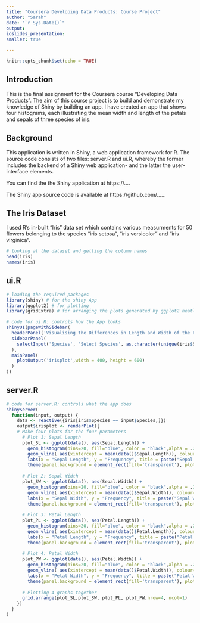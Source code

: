 ---
title: "Coursera Developing Data Products: Course Project"
author: "Sarah"
date: "`r Sys.Date()`"
output: 
ioslides_presentation: 
smaller: true

---

```{r setup, include=FALSE}
knitr::opts_chunk$set(echo = TRUE)
```

## Introduction

This is the final assignment for the Coursera course "Developing Data Products". The aim of this course project is to build and demonstrate my knowledge of Shiny by building an app. I have created an app that shows four histograms, each illustrating the mean width and length of the petals and sepals of three species of iris. 

## Background

This application is written in Shiny, a web application framework for R. The source code consists of two files: server.R and ui.R, whereby the former includes the backend of a Shiny web application- and the latter the user-interface elements.  

You can find the the Shiny application at https://....

The Shiny app source code is available at https://github.com/......

## The Iris Dataset

I used R's in-built "Iris" data set which contains various measurments for 50 flowers belonging to the species "iris setosa", "iris versicolor" and "iris virginica".

``` {r part 1}
# looking at the dataset and getting the column names
head(iris)
names(iris)
```

## ui.R 
``` {r part 2, eval = FALSE}
# loading the required packages 
library(shiny) # for the shiny App
library(ggplot2) # for plotting
library(gridExtra) # for arranging the plots generated by ggplot2 neatly

# code for ui.R: controls how the App looks 
shinyUI(pageWithSidebar(
  headerPanel('Visualising the Differences in Length and Width of the Petal and Sepal of Three Iris Species'),
  sidebarPanel(
    selectInput('Species', 'Select Species', as.character(unique(iris$Species)))
  ),
  mainPanel(
    plotOutput('irisplot',width = 400, height = 600)
  )
))
```

## server.R 
``` {r part 3, eval = FALSE}
# code for server.R: controls what the app does
shinyServer(
  function(input, output) {
    data <- reactive({iris[iris$Species == input$Species,]})
    output$irisplot <- renderPlot({
    # Make four plots for the four parameters
      # Plot 1: Sepal Length 
      plot_SL <- ggplot(data(), aes(Sepal.Length)) +
        geom_histogram(bins=20, fill="blue", color = "black",alpha = .2) +
        geom_vline( aes(xintercept = mean(data()$Sepal.Length)), colour="yellow", size=1, alpha=1) +
        labs(x = "Sepal Length", y = "Frequency", title = paste("Sepal Length, mean =", round(mean(data()$Sepal.Length),2),"cm")) +
        theme(panel.background = element_rect(fill='transparent'), plot.background = element_rect(fill='transparent', color=NA))
      
      # Plot 2: Sepal Width
      plot_SW <- ggplot(data(), aes(Sepal.Width)) +
        geom_histogram(bins=20, fill="blue", color = "black",alpha = .2) +
        geom_vline( aes(xintercept = mean(data()$Sepal.Width)), colour="yellow", size=1, alpha=1) +
        labs(x = "Sepal Width", y = "Frequency", title = paste("Sepal Width, mean =", round(mean(data()$Sepal.Width),2),"cm"))+
        theme(panel.background = element_rect(fill='transparent'), plot.background = element_rect(fill='transparent', color=NA))
      
      # Plot 3: Petal Length
      plot_PL <- ggplot(data(), aes(Petal.Length)) +
        geom_histogram(bins=20, fill="blue", color = "black",alpha = .2) +
        geom_vline( aes(xintercept = mean(data()$Petal.Length)), colour="yellow", size=1, alpha=1) +
        labs(x = "Petal Length", y = "Frequency", title = paste("Petal Length, mean =", round(mean(data()$Petal.Length),2),"cm"))+
        theme(panel.background = element_rect(fill='transparent'), plot.background = element_rect(fill='transparent', color=NA))
      
      # Plot 4: Petal Width
      plot_PW <- ggplot(data(), aes(Petal.Width)) +
        geom_histogram(bins=20, fill="blue", color = "black",alpha = .2) +
        geom_vline( aes(xintercept = mean(data()$Petal.Width)), colour="yellow", size=1, alpha=1) +
        labs(x = "Petal Width", y = "Frequency", title = paste("Petal Width, mean =", round(mean(data()$Petal.Width),2),"cm"))+
        theme(panel.background = element_rect(fill='transparent'), plot.background = element_rect(fill='transparent', color=NA))
      
      # Plotting 4 graphs together
      grid.arrange(plot_SL,plot_SW, plot_PL, plot_PW,nrow=4, ncol=1)
    })
  }
)
```
